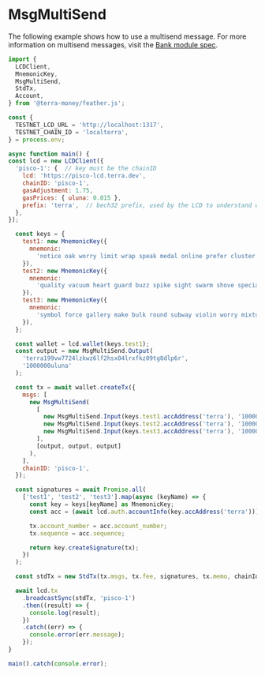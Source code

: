# MsgMultiSend

The following example shows how to use a multisend message. For more information on multisend messages, visit the [Bank module spec](../module-specifications/spec-bank.mdx#msgmultisend). 
```js
import {
  LCDClient,
  MnemonicKey,
  MsgMultiSend,
  StdTx,
  Account,
} from '@terra-money/feather.js';

const {
  TESTNET_LCD_URL = 'http://localhost:1317',
  TESTNET_CHAIN_ID = 'localterra',
} = process.env;

async function main() {
const lcd = new LCDClient({
  'pisco-1': {  // key must be the chainID
    lcd: 'https://pisco-lcd.terra.dev',
    chainID: 'pisco-1',
    gasAdjustment: 1.75,
    gasPrices: { uluna: 0.015 },
    prefix: 'terra',  // bech32 prefix, used by the LCD to understand which is the right chain to query
  },
});

  const keys = {
    test1: new MnemonicKey({
      mnemonic:
        'notice oak worry limit wrap speak medal online prefer cluster roof addict wrist behave treat actual wasp year salad speed social layer crew genius',
    }),
    test2: new MnemonicKey({
      mnemonic:
        'quality vacuum heart guard buzz spike sight swarm shove special gym robust assume sudden deposit grid alcohol choice devote leader tilt noodle tide penalty',
    }),
    test3: new MnemonicKey({
      mnemonic:
        'symbol force gallery make bulk round subway violin worry mixture penalty kingdom boring survey tool fringe patrol sausage hard admit remember broken alien absorb',
    }),
  };

  const wallet = lcd.wallet(keys.test1);
  const output = new MsgMultiSend.Output(
    'terra199vw7724lzkwz6lf2hsx04lrxfkz09tg8dlp6r',
    '1000000uluna'
  );

  const tx = await wallet.createTx({
    msgs: [
      new MsgMultiSend(
        [
          new MsgMultiSend.Input(keys.test1.accAddress('terra'), '1000000uluna'),
          new MsgMultiSend.Input(keys.test2.accAddress('terra'), '1000000uluna'),
          new MsgMultiSend.Input(keys.test3.accAddress('terra'), '1000000uluna'),
        ],
        [output, output, output]
      ),
    ],
    chainID: 'pisco-1',
  });

  const signatures = await Promise.all(
    ['test1', 'test2', 'test3'].map(async (keyName) => {
      const key = keys[keyName] as MnemonicKey;
      const acc = (await lcd.auth.accountInfo(key.accAddress('terra'))) as Account;

      tx.account_number = acc.account_number;
      tx.sequence = acc.sequence;

      return key.createSignature(tx);
    })
  );

  const stdTx = new StdTx(tx.msgs, tx.fee, signatures, tx.memo, chainId);

  await lcd.tx
    .broadcastSync(stdTx, 'pisco-1')
    .then((result) => {
      console.log(result);
    })
    .catch((err) => {
      console.error(err.message);
    });
}

main().catch(console.error);
```
